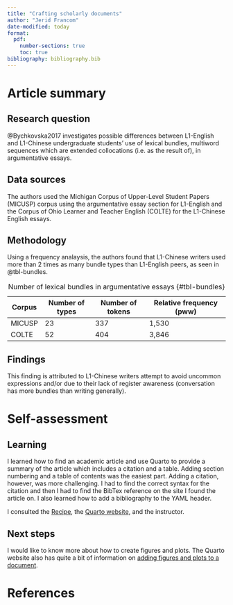 ```yaml
---
title: "Crafting scholarly documents"
author: "Jerid Francom"
date-modified: today
format:
  pdf:
    number-sections: true
    toc: true
bibliography: bibliography.bib
---
```


# Article summary

## Research question

@Bychkovska2017 investigates possible differences between L1-English and L1-Chinese undergraduate students' use of lexical bundles, multiword sequences which are extended collocations (i.e. as the result of), in argumentative essays.

## Data sources

The authors used the Michigan Corpus of Upper-Level Student Papers (MICUSP) corpus using the argumentative essay section for L1-English and the Corpus of Ohio Learner and Teacher English (COLTE) for the L1-Chinese English essays.

## Methodology

Using a frequency analaysis, the authors found that L1-Chinese writers used more than 2 times as many bundle types than L1-English peers, as seen in @tbl-bundles.

| Corpus | Number of types | Number of tokens | Relative frequency (pww) |
| ------ | --------------- | ---------------- | ------------------------ |
| MICUSP | 23              | 337              | 1,530                    |
| COLTE  | 52              | 404              | 3,846                    |

: Number of lexical bundles in argumentative essays {#tbl-bundles}

## Findings

This finding is attributed to L1-Chinese writers attempt to avoid uncommon expressions and/or due to their lack of register awareness (conversation has more bundles than writing generally).

# Self-assessment

## Learning

I learned how to find an academic article and use Quarto to provide a summary of the article which includes a citation and a table. Adding section numbering and a table of contents was the easiest part. Adding a citation, however, was more challenging. I had to find the correct syntax for the citation and then I had to find the BibTex reference on the site I found the article on. I also learned how to add a bibliography to the YAML header.

I consulted the [Recipe](https://qtalr.github.io/qtalrkit/articles/recipe-1.html), the [Quarto website](https://quarto.org/docs/authoring/footnotes-and-citations.html), and the instructor.

## Next steps

I would like to know more about how to create figures and plots. The Quarto website also has quite a bit of information on [adding figures and plots to a document](https://quarto.org/docs/authoring/figures.html).

# References {.unnumbered .unlisted}
